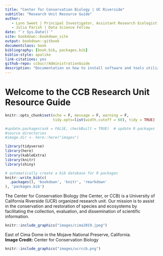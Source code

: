 ```yaml
--- 
title: "Center for Conservation Biology | UC Riverside"
subtitle: "Research Unit Resource Guide"
author: 
   - Lynn Sweet | Principal Investigator, Assistant Research Ecologist
   - Julia Parish | Data Science Fellow
date: "`r Sys.Date()`"
site: bookdown::bookdown_site
output: bookdown::gitbook
documentclass: book
bibliography: [book.bib, packages.bib]
biblio-style: apalike
link-citations: yes
github-repo: ccbucr/AdministrationGuide
description: "Documentation on how to install software and tools utilized by the UC Riverside CCB team to facilitate collaborative research."
---
```


# Welcome to the CCB Research Unit Resource Guide {-}

```r
knitr::opts_chunk$set(echo = F, message = F, warning = F,
                      tidy.opts=list(width.cutoff = 60), tidy = TRUE)

#update.packages(ask = FALSE, checkBuilt = TRUE)  # update R packages
#source directories
#image.dir <- here::here("images")

library(tidyverse)
library(here)
library(kableExtra)
library(knitr)
library(shiny)

# automatically create a bib database for R packages
knitr::write_bib(c(
  .packages(), 'bookdown', 'knitr', 'rmarkdown'
), 'packages.bib')

```

The Center for Conservation Biology (the Center, or CCB) is a University of California Riverside (UCR) organized research unit. Our mission is to assist in the conservation and restoration of species and ecosystems by facilitating the collection, evaluation, and dissemination of scientific information.

```r

knitr::include_graphics("images/cima2019.jpeg")
```

East of Cima Dome in the Mojave National Preserve, California. <br>
**Image Credit:** Center for Conservation Biology 


```r

knitr::include_graphics("images/ucrccb.png")
```

